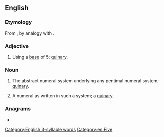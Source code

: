 ==English==

===Etymology===
From {{m|en|pent-}}, by analogy with {{m|en|decimal}}.

===Adjective===
{{en-adj|-}}

# {{lb|en|rare|of a positional numeral system}} Using a [[base]] of 5; [[quinary]].

===Noun===
{{en-noun|~}}

# {{lb|en|rare|uncountable}} The abstract numeral system underlying any pentimal numeral system; [[quinary]].
# {{lb|en|rare|countable}} A numeral as written in such a system; a [[quinary]].

===Anagrams===
* {{anagrams|en|Pimental}}

[[Category:English 3-syllable words‎]]
[[Category:en:Five]]